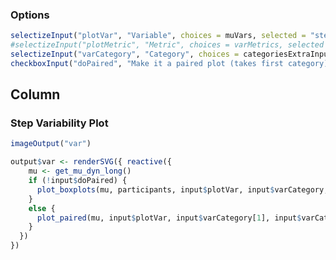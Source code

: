 ### Options

```r
selectizeInput("plotVar", "Variable", choices = muVars, selected = "stepWidths.sd", multiple = FALSE)
#selectizeInput("plotMetric", "Metric", choices = varMetrics, selected = varMetrics[1], multiple = FALSE)
selectizeInput("varCategory", "Category", choices = categoriesExtraInputs, selected = "VFD", multiple = TRUE)
checkboxInput("doPaired", "Make it a paired plot (takes first category)",value=FALSE)
```

Column
--------------------------------------------

### Step Variability Plot  {data-height=2500}
```r
imageOutput("var")
```

```r
output$var <- renderSVG({ reactive({
    mu <- get_mu_dyn_long()
    if (!input$doPaired) {
      plot_boxplots(mu, participants, input$plotVar, input$varCategory, baseSize = input$baseSize)
    }
    else {
      plot_paired(mu, input$plotVar, input$varCategory[1], input$varCategory[-1], input$baseSize)
    }
  })
})
```